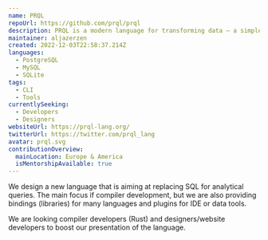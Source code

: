 ```yaml
---
name: PRQL
repoUrl: https://github.com/prql/prql
description: PRQL is a modern language for transforming data — a simple, powerful, pipelined SQL replacement 
maintainer: aljazerzen
created: 2022-12-03T22:58:37.214Z
languages:
  - PostgreSQL
  - MySQL
  - SQLite
tags:
  - CLI
  - Tools
currentlySeeking:
  - Developers
  - Designers
websiteUrl: https://prql-lang.org/
twitterUrl: https://twitter.com/prql_lang
avatar: prql.svg
contributionOverview:
  mainLocation: Europe & America
  isMentorshipAvailable: true
---
```


<Overview>

We design a new language that is aiming at replacing SQL for analytical queries. The main focus if compiler development, but we are also providing bindings (libraries) for many languages and plugins for IDE or data tools.

</Overview>

<Contributing>

We are looking compiler developers (Rust) and designers/website developers to boost our presentation of the language.

</Contributing>
